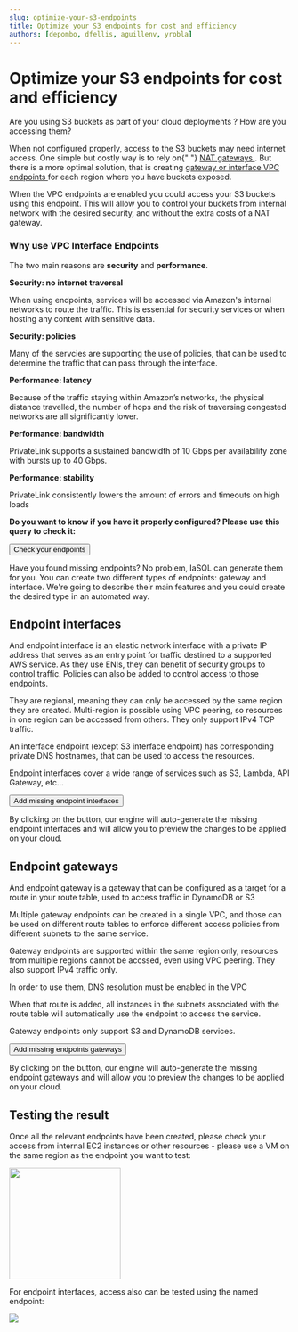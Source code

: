 ```yaml
---
slug: optimize-your-s3-endpoints
title: Optimize your S3 endpoints for cost and efficiency
authors: [depombo, dfellis, aguillenv, yrobla]
---
```


# Optimize your S3 endpoints for cost and efficiency

<p>
  Are you using S3 buckets as part of your cloud deployments ? How are you
  accessing them?
</p>
<p>
  When not configured properly, access to the S3 buckets may need internet
  access. One simple but costly way is to rely on{" "}
  <a
    href="https://docs.aws.amazon.com/en_en/vpc/latest/userguide/vpc-nat-gateway.html"
    target="_blank"
  >
    NAT gateways
  </a>
  . But there is a more optimal solution, that is creating <a
    href="https://docs.aws.amazon.com/vpc/latest/privatelink/vpc-endpoints-s3.html"
    target="_blank"
  >
    gateway or interface VPC endpoints
  </a> for each region where you have buckets exposed.
</p>

<p>
  When the VPC endpoints are enabled you could access your S3 buckets using this
  endpoint. This will allow you to control your buckets from internal network
  with the desired security, and without the extra costs of a NAT gateway.
</p>

### Why use VPC Interface Endpoints

The two main reasons are **security** and **performance**.

**Security: no internet traversal**
<p>When using endpoints, services will be accessed via Amazon's internal networks to route the traffic. This is essential for security services or when hosting any content with sensitive data.</p>

**Security: policies**
<p>Many of the servcies are supporting the use of policies, that can be used to determine the traffic that can pass through the interface.</p>

**Performance: latency**
<p>Because of the traffic staying within Amazon’s networks, the physical distance travelled, the number of hops and the risk of traversing congested networks are all significantly lower. </p>

**Performance: bandwidth**
<p>PrivateLink supports a sustained bandwidth of 10 Gbps per availability zone with bursts up to 40 Gbps.</p>

**Performance: stability**
<p>PrivateLink consistently lowers the amount of errors and timeouts on high loads</p>

**Do you want to know if you have it properly configured? Please use this query to check it:**

<!--- https://www.urlencoder.org/ -->

<p>
  <a href="https://app.iasql.com/#/button/Check S3 endpoints/--%20Installing%20the%20needed%20modules%0ASELECT%20iasql_install%28%27aws_s3%27%29%3B%0ASELECT%20iasql_install%28%27aws_vpc%27%29%3B%0A--%20Sync%20the%20existing%20data%0Aselect%20%2A%20from%20iasql_sync%28%29%3B%0A--%20Perform%20the%20query%20for%20endpoints%0Aselect%20bucket.region%2C%20vpc.is_default%2C%20vpc.cidr_block%2C%0A%28select%20count%28%2A%29%3E0%20from%20endpoint_gateway%20where%20endpoint_gateway.region%3Dbucket.region%20and%20service%3D%27s3%27%20and%20endpoint_gateway.vpc_id%3Dvpc.id%29%20as%20has_endpoint_gateway%2C%0A%28select%20count%28%2A%29%3E0%20from%20endpoint_interface%20where%20endpoint_interface.region%3Dbucket.region%20and%20service%3D%27s3%27%20and%20endpoint_interface.vpc_id%3Dvpc.id%29%20as%20has_endpoint_interface%0Afrom%20bucket%20left%20outer%20join%20vpc%20on%20vpc.region%3Dbucket.region%3B">
    <button class="button button--lg button--primary">
      Check your endpoints
    </button>
  </a>
</p>

<p>
  Have you found missing endpoints? No problem, IaSQL can generate them for you. You can create two different types of endpoints: gateway and interface. We're going to describe their main features and you could create the desired type in an automated way.</p>
  
## Endpoint interfaces

<p>And endpoint interface is an elastic network interface with a private IP address that serves as an entry point for traffic destined to a supported AWS service. As they use ENIs, they can benefit of security groups to control traffic. Policies can also be added to control access to those endpoints.</p>
<p>They are regional, meaning they can only be accessed by the same region they are created. Multi-region is possible using VPC peering, so resources in one region can be accessed from others. They only support IPv4 TCP traffic.</p>
<p>An interface endpoint (except S3 interface endpoint) has corresponding private DNS hostnames, that can be used to access the resources.</p>
<p>Endpoint interfaces cover a wide range of services such as S3, Lambda, API Gateway, etc...</p>

<p>
  <a href="https://app.iasql.com/#/button/Add S3 endpoint interfaces/--%20Inserts%20the%20missing%20endpoints%0Ainsert%20into%20endpoint_interface%28region%2C%20vpc_id%2C%20service%29%20select%20bucket.region%2C%20vpc.id%2C%20%27s3%27%20from%20bucket%20inner%20join%20vpc%0Aon%20bucket.region%3Dvpc.region%20where%20not%20exists%20%28select%20id%20from%20endpoint_interface%20where%20endpoint_interface.region%3Dbucket.region%20and%20endpoint_interface.vpc_id%3Dvpc.id%29%3B%0A--%20Preview%20the%20changes%0Aselect%20%2A%20from%20iasql_preview_apply%28%29%3B%0A--%20Apply%20the%20changes%0A--select%20%2A%20from%20iasql_apply%28%29%3B">
    <button class="button button--lg button--primary">
      Add missing endpoint interfaces
    </button>
  </a>
</p>

<p>By clicking on the button, our engine will auto-generate the missing endpoint interfaces
  and will allow you to preview the changes to be applied on your cloud.
</p>


## Endpoint gateways

<p>And endpoint gateway is a gateway that can be configured as a target for a route in your route table, used to access traffic in DynamoDB or S3</p>
<p>Multiple gateway endpoints can be created in a single VPC, and those can be used on different route tables to enforce different access policies from different subnets to the same service.</p>
<p>Gateway endpoints are supported within the same region only, resources from multiple regions cannot be accssed, even using VPC peering. They also support IPv4 traffic only.</p>
<p>In order to use them, DNS resolution must be enabled in the VPC</p>
<p>When that route is added, all instances in the subnets associated with the route table will automatically use the endpoint to access the service.</p>
<p>Gateway endpoints only support S3 and DynamoDB services.</p>

<p>
  <a href="https://app.iasql.com/#/button/Add S3 endpoint interfaces/--%20Inserts%20the%20missing%20endpoints%0Ainsert%20into%20endpoint_gateway%28region%2C%20vpc_id%2C%20service%29%20select%20bucket.region%2C%20vpc.id%2C%20%27s3%27%20from%20bucket%20inner%20join%20vpc%20on%20bucket.region%3Dvpc.region%20where%20not%20exists%20%28select%20id%20from%20endpoint_gateway%20where%20endpoint_gateway.region%3Dbucket.region%20and%20endpoint_gateway.vpc_id%3Dvpc.id%29%0A--%20Preview%20the%20changes%0Aselect%20%2A%20from%20iasql_preview_apply%28%29%3B%0A--%20Apply%20the%20changes%0A--select%20%2A%20from%20iasql_apply%28%29%3B">
    <button class="button button--lg button--primary">
      Add missing endpoints gateways
    </button>
  </a>
</p>

  <p>By clicking on the button, our engine will auto-generate the missing endpoint gateways
  and will allow you to preview the changes to be applied on your cloud.
</p>


## Testing the result

<p>
  Once all the relevant endpoints have been created, please check your access
  from internal EC2 instances or other resources - please use a VM on the same region as
  the endpoint you want to test:
</p>

<div class="col col--12">
  <img src="img/ec2_using_vpc.png" height="200" />
</div>

<p>For endpoint interfaces, access also can be tested using the named endpoint:</p>

  <img src="img/s3_via_interface.png" />
